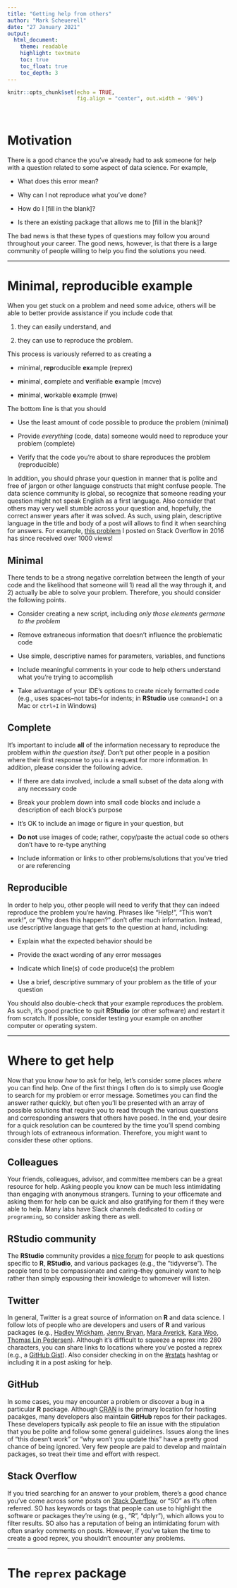 ```yaml
---
title: "Getting help from others"
author: "Mark Scheuerell"
date: "27 January 2021"
output:
  html_document:
    theme: readable
    highlight: textmate
    toc: true
    toc_float: true
    toc_depth: 3
---
```



```r
knitr::opts_chunk$set(echo = TRUE, 
                      fig.align = "center", out.width = '90%')
```

<br>

# Motivation

There is a good chance the you've already had to ask someone for help with a question related to some aspect of data science. For example, 

* What does this error mean?

* Why can I not reproduce what you've done?

* How do I [fill in the blank]?

* Is there an existing package that allows me to [fill in the blank]?

The bad news is that these types of questions may follow you around throughout your career. The good news, however, is that there is a large community of people willing to help you find the solutions you need.

***

# Minimal, reproducible example

When you get stuck on a problem and need some advice, others will be able to better provide assistance if you include code that 

1. they can easily understand, and

2. they can use to reproduce the problem.

This process is variously referred to as creating a

* minimal, **rep**roducible **ex**ample (reprex)

* **m**inimal, **c**omplete and **v**erifiable **e**xample (mcve)

* **m**inimal, **w**orkable **e**xample (mwe)

The bottom line is that you should

* Use the least amount of code possible to produce the problem (minimal)

* Provide *everything* (code, data) someone would need to reproduce your problem (complete)

* Verify that the code you're about to share reproduces the problem (reproducible)

In addition, you should phrase your question in manner that is polite and free of jargon or other language constructs that might confuse people. The data science community is global, so recognize that someone reading your question might not speak English as a first language. Also consider that others may very well stumble across your question and, hopefully, the correct answer years after it was solved. As such, using plain, descriptive language in the title and body of a post will allows to find it when searching for answers. For example, [this problem](https://stackoverflow.com/questions/36634641/formatting-table-headings-in-rmarkdown) I posted on Stack Overflow in 2016 has since received over 1000 views!

## Minimal

There tends to be a strong negative correlation between the length of your code and the likelihood that someone will 1) read all the way through it, and 2) actually be able to solve your problem. Therefore, you should consider the following points.

* Consider creating a new script, including *only those elements germane to the problem* 

* Remove extraneous information that doesn't influence the problematic code

* Use simple, descriptive names for parameters, variables, and functions

* Include meaningful comments in your code to help others understand what you're trying to accomplish

* Take advantage of your IDE's options to create nicely formatted code (e.g., uses spaces--not tabs--for indents; in **RStudio** use `command+I` on a Mac or `ctrl+I` in Windows)

## Complete

It's important to include **all** of the information necessary to reproduce the problem *within the question itself*. Don't put other people in a position where their first response to you is a request for more information. In addition, please consider the following advice.

* If there are data involved, include a small subset of the data along with any necessary code

* Break your problem down into small code blocks and include a description of each block's purpose

* It's OK to include an image or figure in your question, but

* **Do not** use images of code; rather, copy/paste the actual code so others don't have to re-type anything

* Include information or links to other problems/solutions that you've tried or are referencing

## Reproducible

In order to help you, other people will need to verify that they can indeed reproduce the problem you're having. Phrases like "Help!", "This won't work!", or "Why does this happen?" don't offer much information. Instead, use descriptive language that gets to the question at hand, including:

* Explain what the expected behavior should be

* Provide the exact wording of any error messages

* Indicate which line(s) of code produce(s) the problem

* Use a brief, descriptive summary of your problem as the title of your question

You should also double-check that your example reproduces the problem. As such, it's good practice to quit **RStudio** (or other software) and restart it from scratch. If possible, consider testing your example on another computer or operating system.


***

# Where to get help

Now that you know *how* to ask for help, let's consider some places *where* you can find help. One of the first things I often do is to simply use Google to search for my problem or error message. Sometimes you can find the answer rather quickly, but often you'll be presented with an array of possible solutions that require you to read through the various questions and corresponding answers that others have posed. In the end, your desire for a quick resolution can be countered by the time you'll spend combing through lots of extraneous information. Therefore, you might want to consider these other options.

## Colleagues

Your friends, colleagues, advisor, and committee members can be a great resource for help. Asking people you know can be much less intimidating than engaging with anonymous strangers. Turning to your officemate and asking them for help can be quick and also gratifying for them if they were able to help. Many labs have Slack channels dedicated to `coding` or `programming`, so consider asking there as well.

## RStudio community

The **RStudio** community provides a [nice forum](https://community.rstudio.com/) for people to ask questions specific to **R**, **RStudio**, and various packages (e.g., the "tidyverse"). The people tend to be compassionate and caring--they genuinely want to help rather than simply espousing their knowledge to whomever will listen.

## Twitter

In general, Twitter is a great source of information on **R** and data science. I follow lots of people who are developers and users of **R** and various packages (e.g., [Hadley Wickham](https://twitter.com/hadleywickham), [Jenny Bryan](https://twitter.com/JennyBryan), [Mara Averick](https://twitter.com/dataandme), [Kara Woo](https://twitter.com/kara_woo), [Thomas Lin Pedersen](https://twitter.com/thomasp85)). Although it's difficult to squeeze a reprex into 280 characters, you can share links to locations where you've posted a reprex (e.g., a [GitHub Gist](https://gist.github.com/)). Also consider checking in on the [#rstats](https://twitter.com/search?q=%23RStats) hashtag or including it in a post asking for help.

## GitHub

In some cases, you may encounter a problem or discover a bug in a particular **R** package. Although [CRAN](https://cran.r-project.org/) is the primary location for hosting pacakges, many developers also maintain **GitHub** repos for their packages. These developers typically ask people to file an issue with the stipulation that you be polite and follow some general guidelines. Issues along the lines of "this doesn't work" or "why won't you update this" have a pretty good chance of being ignored. Very few people are paid to develop and maintain packages, so treat their time and effort with respect.

## Stack Overflow

If you tried searching for an answer to your problem, there's a good chance you've come across some posts on [Stack Overflow](https://stackoverflow.com/), or "SO" as it's often referred. SO has keywords or tags that people can use to highlight the software or packages they're using (e.g., "R", "dplyr"), which allows you to filter results. SO also has a reputation of being an intimidating forum with often snarky comments on posts. However, if you've taken the time to create a good reprex, you shouldn't encounter any problems.

***

# The `reprex` package



